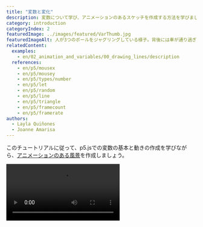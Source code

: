 ```yaml
---
title: "変数と変化"
description: 変数について学び、アニメーションのあるスケッチを作成する方法を学びましょう！
category: introduction
categoryIndex: 2
featuredImage: ../images/featured/VarThumb.jpg
featuredImageAlt: 人が3つのボールをジャグリングしている様子。背後には車が通り過ぎていきます。背景には夜景の絵画があり、木、雲、三日月が描かれています。
relatedContent:
  examples:
    - en/02_animation_and_variables/00_drawing_lines/description
  references:
    - en/p5/mousex
    - en/p5/mousey
    - en/p5/types/number
    - en/p5/let
    - en/p5/random
    - en/p5/line
    - en/p5/triangle
    - en/p5/framecount
    - en/p5/framerate
authors:
  - Layla Quiñones
  - Joanne Amarisa
---
```



このチュートリアルに従って、p5.jsでの変数の基本と動きの作成を学びながら、[アニメーションのある風景](https://editor.p5js.org/Msqcoding/sketches/WQWNKZppu)を作成しましょう。

<Video src="/videos/tutorials/landscape.mp4" alt="背景に三日月と山脈があり、前景に草と成長する木々がある、アニメーションのある風景。星がランダムに現れ、雲がキャンバス上を移動します。" />

このチュートリアルでは以下のことを学びます：

- p5.jsのスケッチで変数を宣言、初期化、更新する
- p5.jsの図形関数で変数、演算子、random()を使用してキャンバス上に動きを作成する
- p5.jsのプロジェクトに線形およびランダムな動きを追加する


## 前提条件：

- [環境のセットアップ](/tutorials/setting-up-your-environment)
- [はじめに](/tutorials/get-started)
- (オプション) [デバッグのフィールドガイド](/tutorials/field-guide-to-debugging)

始める前に、以下のことができるようになっているはずです：

- [p5.js Web Editor](https://editor.p5js.org/)にログインし、新しいプロジェクトを保存する
- キャンバスのサイズと背景色を変更する
  - [`background()`](/reference/p5/background), [`createCanvas()`](/reference/p5/createCanvas), [`setup()`](/reference/p5/setup), [`draw()`](/reference/p5/draw)
- 図形とテキストを追加してカスタマイズする
  - [`circle()`](/reference/p5/circle)や[`rect()`](/reference/p5/rect)などの2D基本図形
  - [`text()`](/reference/p5/text), [`fill()`](/reference/p5/fill), [`stroke()`](/reference/p5/stroke), [`textSize()`](/reference/p5/textSize)
- [`mouseX`](/reference/p5/mouseX)と[`mouseY`](/reference/p5/mouseY)を使用して簡単なインタラクティブ性を追加する
- [コードにコメントを追加する](https://developer.mozilla.org/en-US/docs/MDN/Writing_guidelines/Writing_style_guide/Code_style_guide/JavaScript#comments)
- [エラーメッセージ](/tutorials/field-guide-to-debugging)を読んで対処する


## ステップ1：開始点を選ぶ<a id="step-1"></a>

[p5.js Web Editor](https://editor.p5js.org/)にログインし、以下のオプションから1つ選んでください：

- 前回の[はじめてのチュートリアル](/tutorials/get-started)を完了している場合：
  - [インタラクティブな風景](https://editor.p5js.org/p5Master718/sketches/aDwxcxCbV)を複製し、新しい名前を付けます。
    - [インタラクティブな風景](https://editor.p5js.org/p5Master718/sketches/aDwxcxCbV)を開き、*File*をクリックし、*Duplicate*を選択します。
    - 名前を「Animated Landscape」などに変更します。
  - [ステップ3](#step-3)に進みます。
- 最初から始める場合：
  - キャンバス上に図形やテキストを配置するのに役立つコードが含まれている[このテンプレート](https://editor.p5js.org/Msqcoding/sketches/nHyx0xDG6)を使用します：
  - [テンプレート](https://editor.p5js.org/Msqcoding/sketches/nHyx0xDG6)を複製し、新しい名前を付けます。
    - この[テンプレートリンク](https://editor.p5js.org/Msqcoding/sketches/nHyx0xDG6)を開き、*File*をクリックし、*Duplicate*を選択します。
    - 名前を「Animated Landscape」などに変更します。
  - テンプレートを使用せずに新しいp5.jsプロジェクトを開き、「Animated Landscape」という名前を付けて保存することもできます。
    - ヘルパーコードを使用したい場合は、以下の行を[`draw()`](/reference/p5/draw)関数にコピーしてください：

      ```js
      //マウスのx座標とy座標をキャンバス上に表示します
      fill(255) //白いテキスト
      text(`${mouseX}, ${mouseY}`, 20, 20);
      ```

<Callout title="ヒント">
[p5.js Web Editor](https://editor.p5js.org/)で*Play*をクリックし、「Auto-refresh」の横にあるチェックボックスをオンにすると、プロジェクトにコードを追加するたびにキャンバスが継続的に更新されます。このボックスをチェックすると、スケッチに変更を加えるたびに*Play*ボタンを押す必要がなくなります。
</Callout>

[テンプレート](https://editor.p5js.org/Msqcoding/sketches/nHyx0xDG6)を複製した場合、コードは以下のようになるはずです：

<EditableSketch code={`
function setup() {
  createCanvas(400, 400);
}

function draw() {
  background(220);
  //ここにコードを配置します

  // マウスのx座標とy座標をキャンバス上に配置します
  fill(0)
  text(\`\${mouseX}, \${mouseY}\`, 20, 20);
}
`} />

``text(`${mouseX}, ${mouseY}`, 20, 20);``というコード行は、マウスポインタのx座標とy座標を座標ペアx, yとして表示します。最初の数字、変数[mouseX](/reference/p5/mouseX)の値は、マウスポインタがキャンバス上を移動する際のx座標を表します。2番目の数字、変数[mouseY](/reference/p5/mouseY)の値は、マウスポインタのy座標を表します。


<Callout title="ヒント">
このテキストを表示し続けるには、このコードが[`draw()`](/reference/p5/draw)の最後の行に表示されていることを確認してください。背景とブレンドする場合は、[`fill()`](/reference/p5/fill)の値を変更してテキストの色を変更する必要があるかもしれません。座標が不要になったら、[`fill()`](/reference/p5/fill)と[`text()`](/reference/p5/text)関数の前に`//`を入力します。これにより、それらの行をコメントとして隠すことで、プログラムにそれらの行をスキップするよう指示します！

**忘れずに：** プログラムの最後の行は`}`（閉じ中括弧）であるべきです。これは[`draw()`](/reference/p5/draw)関数のブロックを閉じます。
</Callout>

コメントについて詳しく学ぶには、この[リファレンス](https://developer.mozilla.org/en-US/docs/MDN/Writing_guidelines/Writing_style_guide/Code_style_guide/JavaScript#comments)を参照するか、[このビデオ](https://www.youtube.com/watch?v=xJcrPJuem5Q)をご覧ください。


### 変数

変数は、スケッチで使用できる値を格納します。**変数は、時間とともに変化する要素をスケッチに追加する際に非常に役立ちます。** 変数は計算、メッセージ、関数の引数など、さまざまな用途に使用できます！

[`mouseX`](/reference/p5/mouseX)と[`mouseY`](/reference/p5/mouseY)は、p5.jsライブラリに組み込まれている変数です。これらは、マウスポインタがキャンバス上をドラッグされる際のx座標とy座標を格納します。[はじめに](/tutorials/get-started)チュートリアルでは、[`mouseX`](/reference/p5/mouseX)と[`mouseY`](/reference/p5/mouseY)をてんとう虫や他の絵文字のx座標とy座標として使用した[インタラクティブな風景](https://editor.p5js.org/p5Master718/sketches/aDwxcxCbV)を作成しました。これにより、絵文字がキャンバス上でマウスポインタをドラッグすると追従し、アートワークをインタラクティブにすることができました！

上記のテンプレートでは、[`mouseX`](/reference/p5/mouseX)と[`mouseY`](/reference/p5/mouseY)を使用して、[`text()`](/reference/p5/text)関数を使ってマウスのx座標とy座標をキャンバス上に表示しています。変数は[`text()`](/reference/p5/text)関数と[文字列補間](https://www.geeksforgeeks.org/string-interpolation-in-javascript/)（例2）を使用してテキストと一緒にキャンバス上に表示できます。


### 文字列補間

[はじめに](/tutorials/get-started)では、文字列が常に引用符（`""`）で囲まれた[データ型](https://developer.mozilla.org/en-US/docs/Web/JavaScript/Data_structures)であることを学びました。変数と文字列を一緒に使用するために、[テンプレートリテラル](https://developer.mozilla.org/en-US/docs/Web/JavaScript/Reference/Template_literals)を使用できます！テンプレートリテラルは引用符（`""`）の代わりにバッククォート（``）で始まり終わります。[この例](https://editor.p5js.org/Msqcoding/sketches/pfSJLvxOB)のように、バッククォートの間に任意の文字を入力して文字列を生成できます。`${}`プレースホルダーを使用し、中括弧内に変数名を配置することで、[この例](https://editor.p5js.org/Msqcoding/sketches/8sM-h5Hd9)のように文字列に変数を含めることができます。

詳しくは[文字列補間](https://www.geeksforgeeks.org/string-interpolation-in-javascript/)（例2）、[テンプレートリテラル](https://developer.mozilla.org/en-US/docs/Web/JavaScript/Reference/Template_literals)、またはp5.jsの[string](/reference/p5/String)リファレンスページをご覧ください！

<Callout title="注意">
[数値](/reference/p5/number)を含む変数は、数値が必要な場所で引数として使用できます。[文字列](/reference/p5/String)を格納する変数を数値が必要な場所で使用すると、コンソールに`"...was expecting Number for the first parameter, received string instead."`のようなエラーメッセージが表示されます。一般的なエラーとその修正方法については、[デバッグのフィールドガイド](/tutorials/field-guide-to-debugging)のエラーメッセージセクションをご覧ください！
</Callout>

## ステップ2：背景の風景を作成する<a id="step-2"></a>

- 背景に色を付けます。
- 風景の形（太陽や月、山、建物、家、木など）を追加し、色を付けます。
- コードの各セクションを説明するコメントを追加します。

キャンバス上で色と形を使用する方法の詳細については、[はじめにのステップ4〜6](/tutorials/get-started)を参照してください。

コードは次のようになります：

<EditableSketch code={`
function setup() {
  createCanvas(400, 400);
}

function draw() {
  background('navy'); //紺色の背景

  //月
  fill(255);
  stroke(0);
  circle(350, 50, 100);

  //三日月のための重なる紺色の円
  stroke("navy");   
  fill("navy");
  circle(320,50,100);

  //大きな灰色の山
  stroke(0);
  fill(80);
  triangle(-40,300,75,100, 250,300);
  triangle(100,300,300,100, 500,300);

  //草
  fill('rgb(50,76,50)');
  rect(0,300, 400, 100);

  //マウスのx座標とy座標をキャンバス上に表示します
  fill(255) //白いテキスト
  text(\`mouseX: \${mouseX}, mouseY: \${mouseY}\`, 20, 20);  
}
`} />

上記のコードでは、[`circle()`](/reference/p5/circle)と[`triangle()`](/reference/p5/triangle)の形を使用して風景内のオブジェクトを作成し、[`fill()`](/reference/p5/fill)と[`stroke()`](/reference/p5/stroke)を使用して形と輪郭に色を付けています。

- [`background()`](/reference/p5/background)はキャンバスの背景色を変更するために使用されます。
- [`draw()`](/reference/p5/draw)は繰り返しコードを実行します。これにより、[`draw()`](/reference/p5/draw)の最後に表示される形が、近くに配置されている場合、最初に来る形と重なることができます。
  - 三日月は2つの[`circle()`](/reference/p5/circle)形を重ねることで作成されました。
    - [この例](https://editor.p5js.org/Msqcoding/sketches/eHkwP3yBC)では、重なる2つの円を使用して三日月を作成しています。
  - 山は2つの重なる[`triangle()`](/reference/p5/triangle)形を使用して作成されました（以下の図を参照）。
    - [この例](https://editor.p5js.org/p5Master718/sketches/CxuLJszOL)は、重なる三角形を使用してより詳細な山を作成する方法を示しています。
- [`triangle()`](/reference/p5/triangle)は、キャンバス上に表示するために3つの点の位置が必要です。各点にはx座標とy座標の値があります。最初の2つの数字は最初の点のx座標とy座標（x<sub>1, </sub>y<sub>1</sub>）、次の2つの数字は次の点の座標（x<sub>2, </sub>y<sub>2</sub>）、最後の2つは最後の点の座標（x<sub>3, </sub>y<sub>3</sub>）です。

![3つの角の座標がラベル付けされた三角形を描いた図：(x1, y1)、(x2, y2)、(x3, y3)。図の上には三角形関数の構文が "triangle(x1, y1, x2, y2, x3, y3);" と表示されています。](../images/introduction/triangle-diagram.png)

あなたの風景は上記のコードサンプルとは大きく異なる可能性があります。以下の形をスケッチで自由に使用してください（リンクをクリックして詳細を学びましょう）：[`rect()`](/reference/p5/rect)  |  [`triangle()`](/reference/p5/triangle)  |  [`ellipse()`](/reference/p5/ellipse)  |  [`circle()`](/reference/p5/circle)  |  [`line()`](/reference/p5/line)  |  [`square()`](/reference/p5/square)  |  [`quad()`](/reference/p5/quad)  |  [`point()`](/reference/p5/point)  |  [`arc()`](/reference/p5/arc)

プロジェクトで形と色を使用する方法についてさらに学ぶには、以下のリソースをご覧ください：[`fill()`](/reference/p5/fill)  |  [`stroke()`](/reference/p5/stroke)  |  [`background()`](/reference/p5/background)  |  [`draw()`](/reference/p5/draw)

[デバッグのフィールドガイド](/tutorials/field-guide-to-debugging)とThe Coding Trainの[このビデオ](https://www.youtube.com/watch?v=LuGsp5KeJMM\&list=PLRqwX-V7Uu6Zy51Q-x9tMWIv9cueOFTFA\&index=6)で強調されている一般的なエラーを避けるようにしてください。

## ステップ3：カスタム変数を使用して形を描く<a id="step-3"></a>

- [`ellipse()`](/reference/p5/ellipse)メソッドを使用して、キャンバスの空に白い雲を配置します。
  - 以下のテキスト行を草のコードの直下に追加します：

    ```js
    //雲
    fill(255);
    ellipse(50, 50, 80, 40);
    ```

- `cloudOneX`という名前のカスタム変数を作成し、その中に数字50を格納します – この変数はプログラム全体を通して白い雲のx座標の値を格納します。
  - 以下のテキスト行を[`setup()`](/reference/p5/setup)の前に追加します：

    ```js
    //雲のx座標のためのカスタム変数
    let cloudOneX = 50;
    ```

- `ellipse(50, 50, 80, 40);`のx座標を`cloudOneX`変数に置き換えます。
  - このコード行は以下のようになるはずです：

    ```js
    ellipse(cloudOneX, 50, 80, 40);
    ```

コードは次のようになります：

<EditableSketch code={`
//雲のx座標のためのカスタム変数
let cloudOneX = 50;

function setup() {
  createCanvas(400, 400);
}

function draw() {
  background('navy'); //紺色の背景

  //月
  fill(255);
  stroke(0);
  circle(350, 50, 100);

  //三日月のための重なる紺色の円
  stroke("navy");   
  fill("navy");
  circle(320,50,100);

  //大きな灰色の山
  stroke(0);
  fill(80);
  triangle(-40,300,75,100, 250,300);
  triangle(100,300,300,100, 500,300);

  //草
  fill('rgb(50,76,50)');
  rect(0,300, 400, 100);
  
  //雲
  fill(255);
  ellipse(cloudOneX, 50, 80, 40);

  //マウスのx座標とy座標をキャンバス上に表示します
  fill(255) //白いテキスト
  text(\`mouseX: \${mouseX}, mouseY: \${mouseY}\`, 20, 20);
} 
`} />

[`ellipse()`](/reference/p5/ellipse)はキャンバス上に表示するために4つの数値が必要です。最初の2つの数字（x, y）は中心点のx座標とy座標です。最後の2つの数字は楕円のピクセル幅と高さを表します。

![楕円の幅、高さ、中心点(x,y)にラベルが付いた図。図の上には楕円関数の構文が "ellipse(x, y, width, height);" と表示されています。](../images/introduction/ellipse-diagram.png)

上記のコードでは、雲は[`ellipse()`](/reference/p5/ellipse)を使用して描かれており、`cloudOneX`（数値50を格納）をx座標として、50をy座標として、幅80ピクセル、高さ40ピクセルで描画されています。


### カスタム変数

カスタム変数は、後で変更可能な[数値](/reference/p5/number)や[文字列](/reference/p5/String)などの値を格納します。カスタム変数は変更可能な値を格納するため、キャンバス上の形のx座標やy座標、サイズを変更するのに使用できます。形のx座標やy座標が変更されると、それは動いているように見えます。このステップでは：

- [`ellipse()`](/reference/p5/ellipse)を使用して、x座標として数値50を使用して白い雲をキャンバス上に配置しました；
- [`setup();`](/reference/p5/setup)の前に`cloudOneX`という名前のカスタム変数を*宣言*しました
  - プログラムで使用するカスタム変数を作成する場合、名前を付け、キーワード[`let`](/reference/p5/let)を使用して*宣言*する必要があります。
  - 変数は任意の名前で*宣言*できますが、変数の用途を思い出すのに役立つ名前を使用するのが最適です！
- `cloudOneX`に数値50を割り当てて*初期化*しました。
  - *代入演算子*（`=`）を使用して変数に値を格納できます – これは特定の変数に値を割り当てます。
  - カスタム変数に初めて値が格納されるとき、それを変数の*初期化*と呼びます。

![変数の初期化と宣言のJavaScript構文の部分にラベルを付けた図："let"は"カスタム変数を宣言するキーワード"とラベル付けされ、"変数名"は"名前"とラベル付けされ、"="は"変数名に値を割り当てる"代入演算子"とラベル付けされ、"値"は"数値や文字列などの任意のデータ型"とラベル付けされています。](../ja-images/introduction/assignment-diagram.png)

最後に、変数名`cloudOneX`を[`ellipse()`](/reference/p5/ellipse)のx座標の引数として使用できます。`cloudOneX`変数には数値50が格納されているため、数値が必要な任意の関数で`cloudOneX`を引数として使用できます。ここでは、白い雲のx座標として数値50を`cloudOneX`変数名に置き換えて使用しました：`ellipse(cloudOneX, 50, 80, 40);`。


### 変数のスコープ

*変数のスコープ*は、プログラム内でその変数を使用できる場所を説明します。カスタム変数を[`setup()`](/reference/p5/setup)と[`draw()`](/reference/p5/draw)の外部で宣言することがしばしば有用です。なぜなら、これにより変数が*グローバルスコープ*を持つことができるからです。*グローバルスコープ*を持つ変数は、プログラムのどこでも使用できます。グローバル変数は多くの場合、コードの最初の行で宣言されます。これはプログラマーが何が変更されているかを理解するのに役立ち、コードの保守を容易にし、コードの後半での混乱を避けるのに役立ちます。[`mouseX`](/reference/p5/mouseX)、[`mouseY`](/reference/p5/mouseY)、[`width`](/reference/p5/width)、[`height`](/reference/p5/height)などの組み込み変数は、p5.jsライブラリに組み込まれているため宣言する必要がなく、グローバルスコープを持っているためコードのどこでも使用できます！

他の関数（[`draw()`](/reference/p5/draw)や[`setup()`](/reference/p5/setup)など）内で宣言された変数は*ローカルスコープ*を持ちます – つまり、それらが宣言されたブロックまたは関数内でのみ使用できます。[`setup()`](/reference/p5/setup)で宣言された変数は[`draw()`](/reference/p5/draw)や他の関数で使用できず、[`draw()`](/reference/p5/draw)で定義された変数は[`setup()`](/reference/p5/setup)で使用できません。グローバルとローカル変数のスコープの[この例](https://editor.p5js.org/p5Master718/sketches/aa8bBwGHb)をご覧ください。

カスタム変数の宣言、初期化、使用についてさらに学ぶには、これらのp5.jsリファレンスページをご覧ください：[`let`](/reference/p5/let)、[numbers](/reference/p5/number)、[strings](/reference/p5/String)。

### アニメーションのための変数の使用

キャンバス上の形のx座標やy座標が変化すると、その形が動いているように見えます。キャンバス上に表示される任意のものの x座標やy座標の代わりに変数を使用できます。例：

- `cloudOneX`に格納されている値を、初期化されている値を置き換えることで変更し、キャンバス上の白い雲の変化を観察します。
  - `cloudOneX`の値が増加すると、白い雲は右に移動しているように見えます。
  - `cloudOneX`の値が減少すると、白い雲は左に移動しているように見えます。

次のステップでは、`cloudOneX`の値を変更して、雲がキャンバス上で水平に移動しているように見えるようにします。


## ステップ4：水平方向の動きを追加する<a id="step-4"></a>

- 白い雲の下の行に、以下のコードを追加します：

  ```js
  //x座標をフレームカウントに設定します
  //左端でリセットします
  cloudOneX = frameCount % width
  ```

コードは次のようになります：

<EditableSketch code={`
//雲のx座標のためのカスタム変数
let cloudOneX = 50;

function setup() {
  createCanvas(400, 400);
}

function draw() {
  background('navy'); //紺色の背景
  
  //月
  fill(255);
  stroke(0);
  circle(350, 50, 100);
  //三日月のための重なる紺色の円
  stroke("navy");   
  fill("navy");
  circle(320,50,100);

  //大きな灰色の山
  stroke(0);
  fill(80);
  triangle(-40,300,75,100, 250,300);
  triangle(100,300,300,100, 500,300);
  
  //草
  fill('rgb(50,76,50)');
  rect(0,300, 400, 100);
  
  //雲
  fill(255);
  ellipse(cloudOneX, 50, 80, 40);

  //x座標をフレームカウントに設定します
  //左端でリセットします
  cloudOneX = frameCount % width

  //マウスのx座標とy座標をキャンバス上に表示します
  fill(255) //白いテキスト
  text(\`mouseX: \${mouseX}, mouseY: \${mouseY}\`, 20, 20);  
}
`} />

上記のステップでは、`cloudOneX`を`frameCount % width`の値に設定しました。[`draw()`](/reference/p5/draw)が繰り返し実行されることを思い出してください：

- [`frameCount`](/reference/p5/frameCount)は、[`draw()`](/reference/p5/draw)が実行された回数を保存する組み込み変数です。この値は、プログラムが実行されている限り増加し続けます。
  - [`frameCount`](/reference/p5/frameCount)に格納される値を表示する[この例](https://editor.p5js.org/p5Master718/sketches/hT1KJ-RF4)をご覧ください。
- [`width`](/reference/p5/width)は、[`createCanvas()`](/reference/p5/createCanvas)で定義されたキャンバスの幅を格納する組み込み変数です。この例では、[`width`](/reference/p5/width)が400で[`height`](/reference/p5/height)が400であることがわかります。
- [`%`](https://developer.mozilla.org/en-US/docs/Web/JavaScript/Reference/Operators/Remainder)は剰余演算子（モジュロとも呼ばれます）です - 左側の数（[`frameCount`](/reference/p5/frameCount)）を右側の数（400）で割り、その余りを返します。以下の表は、プログラムの実行中に[`frameCount`](/reference/p5/frameCount)と`frameCount % width`がどのように変化するかを示しています（**[`width`](/reference/p5/width)が400の場合**）：

<table >

<tr>

<th>

`frameCount`

</th>

<th>

`frameCount % width`

</th>

</tr>

<tr>

<td>

0

</td>

<td>

0

</td>

</tr>

<tr>

<td>

100

</td>

<td>

100

</td>

</tr>

<tr>

<td>

300

</td>

<td>

300

</td>

</tr>

<tr>

<td>

400

</td>

<td>

0

</td>

</tr>

<tr>

<td>

500

</td>

<td>

100

</td>

</tr>

<tr>

<td>

700

</td>

<td>

300

</td>

</tr>

<tr>

<td>

800

</td>

<td>

0

</td>

</tr>

</table>

- `cloudOneX = frameCount % width`の場合：
  - [`frameCount`](/reference/p5/frameCount)が400未満の場合、`frameCount % width`は[`frameCount`](/reference/p5/frameCount)の値を返します。
    - 例：[`frameCount`](/reference/p5/frameCount)が40の場合、`frameCount % width`は40を返し、`cloudOneX`に格納します。これにより、白い雲がx座標40に移動します。
  - [`frameCount`](/reference/p5/frameCount)が増加するにつれて、新しい値が`cloudOneX`に格納され、白い雲は右に移動しているように見えます（より高いx座標）。
  - [`frameCount`](/reference/p5/frameCount)が[`width`](/reference/p5/width)と等しくなると、`frameCount % width`は0を返します。これにより、雲の位置がx座標0（キャンバスの左端）にリセットされます。
  - [`frameCount`](/reference/p5/frameCount)が[`width`](/reference/p5/width)より大きくなると、`frameCount % width`は再び[`frameCount`](/reference/p5/frameCount)の値を返し始めます。
    - 例：[`frameCount`](/reference/p5/frameCount)が440の場合、`frameCount % width`は40を返し、`cloudOneX`に格納します。
  - [`frameCount`](/reference/p5/frameCount)が[`width`](/reference/p5/width)の倍数に達するたびに、`frameCount % width`は0になり、雲がキャンバスの左端（x座標が0の位置）にリセットされたように見えます。

プログラムが実行されると：

- `cloudOneX`が宣言され、50の値で初期化されます。
- [`setup()`](/reference/p5/setup)が実行され、幅400ピクセルのキャンバスを作成します。
- [`draw()`](/reference/p5/draw)が最初に実行されるとき：
  - 背景と風景のすべての形がキャンバス上に描画されます；
  - 雲がx座標`cloudOneX`（数値50を格納）で描画されます；
  - `cloudOneX`に`frameCount % width`の余りが格納されます。
- [`draw()`](/reference/p5/draw)が2回目に実行されるとき：
  - 背景と風景が再び描画されると、すべての形が覆われます；
  - 新しい雲が`cloudOneX`の新しい値で上に描画され、x座標0から400まで移動し、その後リセットしたように見える錯覚を作り出します；
  - このパターンは[`draw()`](/reference/p5/draw)が停止するまで続きます。

キャンバス上を形が移動する際の[`frameCount`](/reference/p5/frameCount)と`frameCount % width`の値を表示する[この例](https://editor.p5js.org/p5Master718/sketches/wpAhQK9WN)をご覧ください。詳細については、[MDNの剰余リファレンス](https://developer.mozilla.org/en-US/docs/Web/JavaScript/Reference/Operators/Remainder)をご覧ください！

### アニメーションとdraw()

[`draw()`](/reference/p5/draw)関数は繰り返しコードを実行し、一連の静止画をアニメーション化するフリップブックのように動作します。

- [フリップブックアニメーション](https://www.youtube.com/watch?v=J2xrN5WQuxw)の例

[`draw()`](/reference/p5/draw)が背景と風景の形のコードを読み取るたびに、前回[`draw()`](/reference/p5/draw)が実行されたときにキャンバス上に描画されたものを覆います。これにより、[`draw()`](/reference/p5/draw)が実行されるたびにキャンバス上のものが変化すると、フリップブックの次のページをめくったかのように見えます。

- [この例](https://editor.p5js.org/p5Master718/sketches/H3dfPaKaN)は、円がキャンバス上を水平に移動する際のx座標の変化を示しています。
- [この例](https://editor.p5js.org/p5Master718/sketches/CHPMI1xBJ)は、円がキャンバス上を垂直に移動する際のy座標の変化を示しています。
- [この例](https://editor.p5js.org/p5Master718/full/vEDfXfXBJ)は、プログラムの実行中に円のサイズが変化する様子を示しています。
- これらの例は、[`draw()`](/reference/p5/draw)関数が実行されるたびに新しい位置に新しい形が描画される様子を示しています：[水平方向の動き](https://editor.p5js.org/p5Master718/sketches/hSv6uLFvv) | [垂直方向の動き](https://editor.p5js.org/p5Master718/sketches/Xk_MUZ9yT) | [ランダムな動き](https://editor.p5js.org/Msqcoding/sketches/yLtbuqPIG)
  - これらの例では、[`draw()`](/reference/p5/draw)が提供する「フリップブック」の錯覚を取り除くために[`background()`](/reference/p5/background)が削除されています。これにより、背景がそれを覆わないため、描画されるすべての新しい形を見ることができます。

詳細については、[`draw()`](/reference/p5/draw)のp5.jsリファレンスをご覧ください。

### `frameRate()`、`frameCount`、`console.log()`

[`draw()`](/reference/p5/draw)が実行される回数は[`frameCount`](/reference/p5/frameCount)変数に格納され、1秒間に[`draw()`](/reference/p5/draw)が実行される回数は*フレームレート*として知られています。デフォルトでは、フレームレートはコンピュータによって設定され、ほとんどのコンピュータでは約60です。これは、[`draw()`](/reference/p5/draw)に表示されるコードが1秒間に約60回実行されることを示しています。

[`frameRate()`](/reference/p5/frameRate)関数を使用して、[`draw()`](/reference/p5/draw)の*フレームレート*を設定および表示できます。[`console.log()`](/reference/console/log)を使用して、フレームレートと[`frameCount`](/reference/p5/frameCount)の値をコンソールに表示できます。

- [この例](https://editor.p5js.org/p5Master718/sketches/7j0u_pljk)は、ランダムな円のアニメーションを示し、コンソールにフレームレートを表示します。
- [この例](https://editor.p5js.org/p5Master718/sketches/CH2Nmbzwz)は、ランダムな円のアニメーションを示し、フレームレートを新しい値に設定し、それをコンソールに表示します。

詳細については、以下のp5.jsリファレンスページをご覧ください：[`frameRate()`](/reference/p5/frameRate) | [`frameCount`](/reference/p5/frameCount) | [`console.log()`](/reference/console/log)


## ステップ5：より多くの動く雲を追加し、フレームレートを変更する<a id="step-5"></a>

- フレームレートを15に設定してアニメーションを遅くします：
  - [`background()`](/reference/p5/background)の下の行にこれを追加します：`frameRate(15); //フレームレートを15に設定`
- [ステップ4](#step-4)を繰り返して、異なるxとy値で風景にさらに雲を追加します。
  - 最初の雲の下にこのテキストを追加できます：

    ```js
    ellipse(cloudOneX - 40, 100, 60, 20);
    ellipse(cloudOneX + 20, 150, 40, 10);
    ```

コードは次のようになります：

<EditableSketch code={`
//雲のx座標のためのカスタム変数
let cloudOneX = 50;

function setup() {
  createCanvas(400, 400);
}

function draw() {
  background('navy'); //紺色の背景
  frameRate(15); //フレームレートを15に設定
  
  //月
  fill(255);
  stroke(0);
  circle(350, 50, 100);

  //三日月のための重なる紺色の円
  stroke("navy");   
  fill("navy");
  circle(320,50,100);

  //大きな灰色の山
  stroke(0);
  fill(80);
  triangle(-40,300,75,100, 250,300);
  triangle(100,300,300,100, 500,300);

  //草
  fill('rgb(50,76,50)');
  rect(0,300, 400, 100);

  //雲
  fill(255);
  ellipse(cloudOneX, 50, 80, 40);
  ellipse(cloudOneX - 40, 100, 60, 20);
  ellipse(cloudOneX + 20, 150, 40, 10);

  //x座標をフレームカウントに設定します
  //左端でリセットします
  cloudOneX = frameCount % width

  //マウスのx座標とy座標をキャンバス上に表示します
  fill(255) //白いテキスト
  text(\`mouseX: \${mouseX}, mouseY: \${mouseY}\`, 20, 20);
}
`} />

上記のステップでは、以下を追加しました：

- x座標`cloudOneX - 40`、y座標`100`の2番目の雲
  - これにより、2番目の雲が最初の雲の40ピクセル左、20ピクセル下に描画されます。
- x座標`cloudOneX + 20`、y座標`150`の3番目の雲
  - これにより、3番目の雲が最初の雲の20ピクセル右、70ピクセル下に描画されます。

ここでは、`cloudOneX`を*参照点*として使用しました - キャンバス上で一緒に動く形を配置する際のガイドとして使用される点です。

- [この例](https://editor.p5js.org/p5Master718/sketches/FiePhOrbF)は、参照点（x, y）を使用して複数の形の位置を一度に変更する方法を示しています。

## ステップ6：垂直方向の動きを追加する

風景に垂直方向（上下）に動く木（または他のオブジェクト）を追加します。

- キャンバスに木を描きます。
  - 雲が描かれるコードと変数が増加するコードの間にこのテキストを追加します：

    ```js
    //成長する木
    //幹
    fill("rgb(118,80,72)");
    rect(40, 270, 15, 50);
    //葉
    fill("green");
    triangle(25, 270, 45, 240, 70, 270);
    ```

- 葉を描く三角形の頂点（240）から`frameCount % 290`を引きます - `cloudOneX`に格納される値：
  - 上記の三角形のy<sub>2</sub>の値を`frameCount % 290`を引くように修正します：

    ```js
    //葉
    fill("green");
    triangle(25, 270, 45, 240 - frameCount % 290, 70, 270);
    ```

- 同じように成長する木をさらに追加します。
  - 最初の木の下にこのテキスト行を追加します：

    ```js
    //幹
    fill("rgb(118,80,72)");
    rect(340, 330, 15, 50);
    //葉
    fill("green");
    triangle(325, 330, 345, 240 - frameCount % 290, 370, 330);
    ```
コードは次のようになります：

<EditableSketch code={`
//雲のx座標のためのカスタム変数
let cloudOneX = 50;

function setup() {
  createCanvas(400, 400);
}

function draw() {
  background('navy'); //紺色の背景
  frameRate(15); //フレームレートを15に設定

  //月
  fill(255);
  stroke(0);
  circle(350, 50, 100);

  //三日月のための重なる紺色の円
  stroke("navy");   
  fill("navy");
  circle(320,50,100);

  //大きな灰色の山
  stroke(0);
  fill(80);
  triangle(-40,300,75,100, 250,300);
  triangle(100,300,300,100, 500,300);

  //草
  fill('rgb(50,76,50)');
  rect(0,300, 400, 100);

  //雲
  fill(255);
  ellipse(cloudOneX, 50, 80, 40);
  ellipse(cloudOneX - 40, 100, 60, 20);
  ellipse(cloudOneX + 20, 150, 40, 10);

  //成長する木

  //幹
  fill("rgb(118,80,72)");
  rect(40, 270, 15, 50);

  //葉
  fill("green");
  triangle(25, 270, 45, 240 - frameCount % 2900,70, 270);

  //幹
  fill("rgb(118,80,72)");
  rect(340, 330, 15, 50);

  //葉
  fill("green");
  triangle(325, 330, 345, 240 - frameCount % 290, 370, 330);

  //x座標をフレームカウントに設定します
  //左端でリセットします

  cloudOneX = frameCount % width

  //マウスのx座標とy座標をキャンバス上に表示します
  fill(255) //白いテキスト
  text(\`mouseX: \${mouseX}, mouseY: \${mouseY}\`, 20, 20);
}
`} />

このステップでは、以下を行いました：

- 長方形（木の幹）と三角形（葉）で構成される木を追加しました；
- 三角形の頂点のy座標（`y2`）の値を`frameCount % 290`を引くように修正しました（`y2`の位置を思い出すには[triangle()](/reference/p5/triangle)の図を参照してください）：
  - 木の葉を成長させたいので、三角形の頂点は[`draw()`](/reference/p5/draw)が実行されるたびにキャンバス上で上に移動する必要があります。[この例](https://editor.p5js.org/p5Master718/sketches/605MEWNxh)で見られるように、キャンバス上で上に移動する点のy座標（`y2`）は減少します。
  - この動きを実現するために、`y2`の値を`240 - frameCount % 290`を引くように修正しました。これにより、[`frameCount`](/reference/p5/frameCount)を290で割った余りだけ`y2`が減少します。
  - [ステップ5](#step-5)で見たように、[`draw()`](/reference/p5/draw)関数が実行されるたびに、`frameCount % 290`が返す値は`1`ずつ増加するので、`y2`も変化します。
    - [`draw()`](/reference/p5/draw)が実行される前、`y2`は`240`です。
    - [`draw()`](/reference/p5/draw)が最初に実行されるとき、`frameCount % 290`からの値は`1`で、`y2`は`239`になります。
    - [`draw()`](/reference/p5/draw)が2回目に実行されるとき、`frameCount % 290`からの値は`2`で、`y2`は`238`になります。
    - [`draw()`](/reference/p5/draw)が3回目に実行されるとき、`frameCount % 290`の値は`3`で、`y2`は`237`になります。
    - [`frameCount`](/reference/p5/frameCount)が290の倍数になると、`frameCount % 290`の値は`0`になり、`y2`は元の値`240`に戻ります。
    - このパターンは[`draw()`](/reference/p5/draw)が停止するまで続きます。

詳細については、以下のp5.jsリファレンスページをご覧ください：[`frameRate()`](/reference/p5/frameRate) | [`frameCount`](/reference/p5/frameCount) | [`triangle()`](/reference/p5/triangle)

## ステップ7：ランダムな動きを追加する<a id="step-7"></a>

- 空にランダムな位置に現れる流れ星を追加します。
  - `lineXone`と`lineYone`という2つの変数を宣言し、`0`で初期化します。これらのテキスト行を[`setup()`](/reference/p5/setup)の前に追加します：

    ```js
    //流れ星のためのカスタム変数
    let lineXone = 0;
    let lineYone = 0;
    ```

- 流れ星を表す線を描きます。このテキストを`frameRate(15)`の下に追加します：

  ```js
  //流れ星
  stroke("yellow");
  line(lineXone, lineYone, lineXone + 30, lineYone - 30);
  ```

- `lineXone`と`lineYone`をランダムな値に設定します。このテキストを`cloudOneX`が`frameCount % width`に割り当てられるコード行の後に追加します：

  ```js
  //流れ星をランダムな位置に設定
  lineXone = random(0, width);
  lineYone = random(0, height/2);
  ```

- マウスポインタのx座標とy座標を表示するコード行を`draw()`の最後から削除して、最終プロジェクトを表示します。
- 友達とシェアしましょう！

コードは以下のようになるはずです：

<EditableSketch code={`
//雲のx座標のためのカスタム変数
let cloudOneX = 50;

//流れ星のためのカスタム変数
let lineXone = 0;
let lineYone = 0;

function setup() {
  createCanvas(400, 400);
}

function draw() {
  background('navy'); //紺色の背景
  frameRate(15); //フレームレートを15に設定

  //流れ星
  stroke("yellow");
  line(lineXone, lineYone, lineXone + 30, lineYone - 30);

  //月
  fill(255);
  stroke(0);
  circle(350, 50, 100);

  //三日月のための重なる紺色の円
  stroke("navy");   
  fill("navy");
  circle(320,50,100);

  //大きな灰色の山
  stroke(0);
  fill(80);
  triangle(-40,300,75,100, 250,300);
  triangle(100,300,300,100, 500,300);

  //草
  fill('rgb(50,76,50)');
  rect(0,300, 400, 100);

  //雲
  fill(255);
  ellipse(cloudOneX, 50, 80, 40);
  ellipse(cloudOneX - 40, 100, 60, 20);
  ellipse(cloudOneX + 20, 150, 40, 10);

  //成長する木
  //幹
  fill("rgb(118,80,72)");
  rect(40, 270, 15, 50);

  //葉
  fill("green");
  triangle(25, 270, 45, 240 - frameCount % 2900,70, 270);

  //幹
  fill("rgb(118,80,72)");
  rect(340, 330, 15, 50);

  //葉
  fill("green");
  triangle(325, 330, 345, 240 - frameCount % 290, 370, 330);

  //x座標をフレームカウントに設定します
  //左端でリセットします
  cloudOneX = frameCount % width

  //流れ星をランダムな位置に設定
  lineXone = random(0, width);
  lineYone = random(0, height/2); 
}
`} />

上記のステップでは、空の流れ星を表す線を描くために使用される2つの新しい変数、`lineXone`と`lineYone`を作成しました。線は[`line()`](/reference/p5/line)関数を使用して描かれます（以下の図を参照）。

![線の端点（x1,y1）と（x2, y2）を示す図。線関数の構文が図の上に "line(x1, y1, x2, y2);" と表示されています。](../images/introduction/line-diagram.png)

[`line()`](/reference/p5/line)がキャンバス上に表示されるには4つの数値が必要です。最初の2つの数値は最初の点の座標（x<sub>1</sub>,y<sub>1</sub>）です - x<sub>1</sub>はx座標、y<sub>1</sub>はy座標です。最後の2つの数値は2番目の点の座標（x<sub>2</sub>,y<sub>2</sub>）です。x<sub>2</sub>はx座標、y<sub>2</sub>はy座標です。

詳細については、[`line()`](/reference/p5/line)のp5.jsリファレンスページをご覧ください。

このプロジェクトでは、（`lineXone`, `lineYone`）の点から始まる線を描きました。x<sub>1</sub>は`lineXone`に格納された値、y<sub>1</sub>は`lineYone`に格納された値です。線は（`30`, `lineXone + 30`）の点で終わります。x<sub>2</sub>はx<sub>1</sub>から30ピクセル右、y<sub>2</sub>はy<sub>1</sub>から30ピクセル上です。

x<sub>1</sub>,y<sub>1</sub>を使用してx<sub>2</sub>,y<sub>2</sub>の値を修正することで、線の両端が同じように動くことができます。これにより、`lineXone`と`lineYone`が変化しても、線の形を変えずにキャンバス上を移動させることができます。

- x<sub>1</sub>,y<sub>1</sub>が変化するにつれて線がキャンバス上を移動する様子を示す[この例](https://editor.p5js.org/p5Master718/sketches/IqEQilUij)をご覧ください。
- 点間の距離が変化するにつれて線が変化する様子を示す[この例](https://editor.p5js.org/p5Master718/sketches/iBKcrJGwi)をご覧ください。

[`random()`](/reference/p5/random)は最小値と最大値の間のランダムな数を生成するために使用されます。これを使用して`lineXone`と`lineYone`にランダムな数を再割り当てし、風景の空の中にランダムな位置に配置しました。

[`random()`](/reference/p5/random)を使用した例：

- [ランダムを使用して線の位置を変更する](https://editor.p5js.org/Msqcoding/sketches/9OI5Y0uDk)
- [ランダムを使用して色を変更する](https://editor.p5js.org/Msqcoding/sketches/mcfTlMLQX)

ランダムな数がどのように生成されるかについて詳しく学ぶには、[`random()`](/reference/p5/random)のp5.jsリファレンスページをご覧ください。

[`draw()`](/reference/p5/draw)が実行されるとき：

- 背景が設定されます。
- 流れ星が他の風景と共にキャンバス上に配置され、`cloudOneX`が変更されます。
- `lineXone`が`0`と[`width`](/reference/p5/width)の間のランダムな数に変更されます（常にキャンバス上に表示されるようにするため）。
- `lineYone`が`0`と[`height`](/reference/p5/height)`/2`の間のランダムな数に変更されます。
  - [`height`](/reference/p5/height)`/2`は、流れ星がキャンバスの上半分にのみ表示されることを示しています。

[`draw()`](/reference/p5/draw)が再び実行されると、同じプロセスが発生し、流れ星はキャンバスの上半分の新しいランダムな位置に配置されます。これは[`draw()`](/reference/p5/draw)が停止するまで続きます。


### エラーメッセージ

p5.jsは、理解できないコード行についてプログラマーとコミュニケーションを取るためにコンソールを使用します。これらは[エラーメッセージ](https://developer.mozilla.org/en-US/docs/Web/JavaScript/Reference/Errors)と呼ばれます。プログラマーはこれを使用してコード内の「バグ」を見つけて修正します。詳しく学ぶには、[デバッグのフィールドガイド](/tutorials/field-guide-to-debugging)を読むか、[このビデオ](https://www.youtube.com/watch?v=LuGsp5KeJMM\&list=PLRqwX-V7Uu6Zy51Q-x9tMWIv9cueOFTFA\&index=6)をご覧ください！


## 次のステップ

- [条件とインタラクティビティ](/tutorials/conditionals-and-interactivity)


## 前のステップ

- [はじめに](/tutorials/get-started)
- [環境のセットアップ](/tutorials/setting-up-your-environment)


## リソース

- [Coding Train ビデオチュートリアル：](https://thecodingtrain.com/tracks/code-programming-with-p5-js)
  - [1.5 - エラー](https://www.youtube.com/watch?v=LuGsp5KeJMM)
  - [1.6 - コメント](https://www.youtube.com/watch?v=xJcrPJuem5Q)
  - [2.1 - mouseX & mouseY](https://youtu.be/7A5tKW9HGoM)
  - [2.2 - 変数](https://www.youtube.com/watch?v=dRhXIIFp-ys)
  - [2.4 - random()](https://www.youtube.com/watch?v=POn4cZ0jL-o)
- [成長フリップブックビデオ](https://www.youtube.com/watch?v=J2xrN5WQuxw)
* [JavaScriptコードを書くためのガイドライン](https://developer.mozilla.org/en-US/docs/MDN/Writing_guidelines/Writing_style_guide/Code_style_guide/JavaScript#comments)
* [テンプレートリテラル](https://developer.mozilla.org/en-US/docs/Web/JavaScript/Reference/Template_literals)
* [剰余 (`%`)](https://developer.mozilla.org/en-US/docs/Web/JavaScript/Reference/Operators/Remainder)
* [JavaScriptの文字列補間](https://www.geeksforgeeks.org/string-interpolation-in-javascript/)